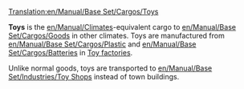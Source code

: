 [[Translation:en/Manual/Base Set/Cargos/Toys]]

{{en/Manual/Base Set/Cargos/Cargo|name=Toys
|image=en/Manual/Base Set/Industries/ToyFactory.png
|produced=[[en/Manual/Base Set/Industries/Toy Factory]]
|accepted=[[en/Manual/Base Set/Industries/Toy Shop]]
}}

'''Toys''' is the [[en/Manual/Climates]]-equivalent cargo to [[en/Manual/Base Set/Cargos/Goods]] in other climates.  Toys are manufactured from [[en/Manual/Base Set/Cargos/Plastic]] and [[en/Manual/Base Set/Cargos/Batteries]] in [[en/Manual/Base Set/Industries/Toy Factory|Toy factories]].

Unlike normal goods, toys are transported to [[en/Manual/Base Set/Industries/Toy Shop]]s instead of town buildings.